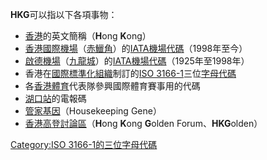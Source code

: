 '''HKG'''可以指以下各項事物：

*[[香港|香港]]的英文簡稱（'''H'''ong '''K'''ong）
*[[香港國際機場|香港國際機場]]（[[赤鱲角|赤鱲角]]）的[[國際航空運輸協會機場代碼_(H)|IATA機場代碼]]（1998年至今）
*[[啟德機場|啟德機場]]（[[九龍城|九龍城]]）的[[IATA機場代碼|IATA機場代碼]]（1925年至1998年）
*香港在[[國際標準化組織|國際標準化組織]]制訂的[[ISO_3166-1|ISO 3166-1]]三位[[字母|字母]][[代碼|代碼]]
*各[[香港體育|香港體育]]代表隊參興國際體育賽事用的代碼
*[[湖口站|湖口站]]的電報碼
*[[管家基因|管家基因]]（Housekeeping Gene）
*[[香港高登討論區|香港高登討論區]]（'''H'''ong '''K'''ong '''G'''olden Forum、'''HKG'''olden）

{{disambig|Cat=三字拉丁字母缩写消歧义}}

[[Category:ISO_3166-1的三位字母代碼|Category:ISO 3166-1的三位字母代碼]]